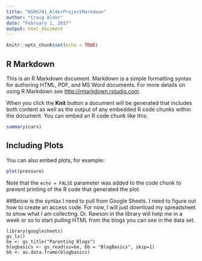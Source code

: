 ```yaml
---
title: "NSRG741_AlderProjectMarkdown"
author: "Craig Alder"
date: "February 1, 2017"
output: html_document
---
```


```r
knitr::opts_chunk$set(echo = TRUE)
```

## R Markdown

This is an R Markdown document. Markdown is a simple formatting syntax for authoring HTML, PDF, and MS Word documents. For more details on using R Markdown see <http://rmarkdown.rstudio.com>.

When you click the **Knit** button a document will be generated that includes both content as well as the output of any embedded R code chunks within the document. You can embed an R code chunk like this:

```r
summary(cars)
```

## Including Plots

You can also embed plots, for example:

```r
plot(pressure)
```

Note that the `echo = FALSE` parameter was added to the code chunk to prevent printing of the R code that generated the plot.

##Below is the syntax I need to pull from Google Sheets. I need to figure out how to create an access code. For now, I will just download my spreadsheet to show what I am collecting. Dr. Rawson in the library will help me in a week or so to start pulling HTML from the blogs you can see in the data set.
```importing
library(googlesheets)
gs_ls()
be <- gs_title("Parenting Blogs")
blogbasics <- gs_read(ss=be, bb = "BlogBasics", skip=1)
bb <- as.data.frame(blogbasics)

```